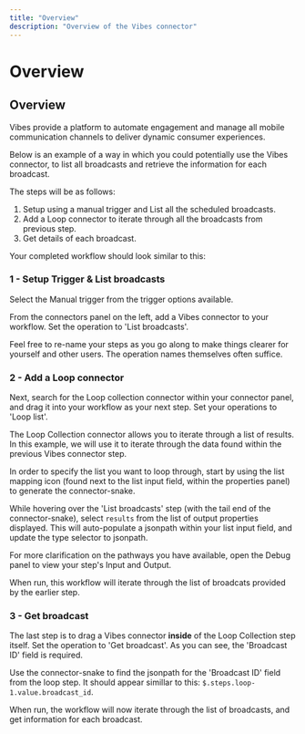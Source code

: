 ```yaml
---
title: "Overview"
description: "Overview of the Vibes connector"
---
```


# Overview

## Overview

Vibes provide a platform to automate engagement and manage all mobile communication channels to deliver dynamic consumer experiences.

Below is an example of a way in which you could potentially use the Vibes connector, to list all broadcasts and retrieve the information for each broadcast.

The steps will be as follows:

1. Setup using a manual trigger and List all the scheduled broadcasts.
2. Add a Loop connector to iterate through all the broadcasts from previous step.
3. Get details of each broadcast.

Your completed workflow should look similar to this:

### 1 - Setup Trigger & List broadcasts

Select the Manual trigger from the trigger options available.

From the connectors panel on the left, add a Vibes connector to your workflow. Set the operation to 'List broadcasts'.

Feel free to re-name your steps as you go along to make things clearer for yourself and other users. The operation names themselves often suffice.

### 2 - Add a Loop connector

Next, search for the Loop collection connector within your connector panel, and drag it into your workflow as your next step. Set your operations to 'Loop list'.

The Loop Collection connector allows you to iterate through a list of results. In this example, we will use it to iterate through the data found within the previous Vibes connector step.

In order to specify the list you want to loop through, start by using the list mapping icon (found next to the list input field, within the properties panel) to generate the connector-snake.

While hovering over the 'List broadcasts' step (with the tail end of the connector-snake), select `results` from the list of output properties displayed. This will auto-populate a jsonpath within your list input field, and update the type selector to jsonpath.

For more clarification on the pathways you have available, open the Debug panel to view your step's Input and Output.

When run, this workflow will iterate through the list of broadcats provided by the earlier step.

### 3 - Get broadcast

The last step is to drag a Vibes connector **inside** of the Loop Collection step itself. Set the operation to 'Get broadcast'. As you can see, the 'Broadcast ID' field is required.

Use the connector-snake to find the jsonpath for the 'Broadcast ID' field from the loop step. It should appear simillar to this: `$.steps.loop-1.value.broadcast_id`.

When run, the workflow will now iterate through the list of broadcasts, and get information for each broadcast.

